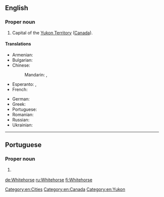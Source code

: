 {{also|white horse}}
==English==
{{wikipedia}}

===Proper noun===
{{en-proper noun|head=[[white|White]][[horse]]}}

# Capital of the [[Yukon Territory]] ([[Canada]]).

====Translations====
{{trans-top|capital of the Yukon Territory, Canada}}
* Armenian: {{t|hy|Ուայտհորս|sc=Armn}}
* Bulgarian: {{t|bg|Уайтхорс|sc=Cyrl}}
* Chinese:
*: Mandarin: {{t|cmn|怀特霍斯|sc=Hani}}, {{t|cmn|白馬市|sc=Hani}}
* Esperanto: {{t|eo|Whitehorse}}, {{qualifier|Esperantized}} {{t|eo|Vajtohorso}}
* French: {{t-needed|fr}}
{{trans-mid}}
* German: {{t+|de|Whitehorse}}
* Greek: {{t|el|Γουάιτχορς|n|sc=Grek}}
* Portuguese: {{t|pt|Whitehorse|f}}
* Romanian: {{t|ro|Whitehorse}}
* Russian: {{t|ru|Уайтхорс||tr=|sc=Cyrl}}
* Ukrainian: {{t|uk|Вайтхорс|sc=Cyrl}}
{{trans-bottom}}

[[Category:en:Cities]]
[[Category:en:Canada]]
[[Category:en:Yukon]]

----

==Portuguese==

===Proper noun===
{{pt-proper noun|f}}

# {{l|en|Whitehorse}} {{gloss|capital of the Yukon Territory, Canada}}

[[de:Whitehorse]]
[[ru:Whitehorse]]
[[fi:Whitehorse]]
